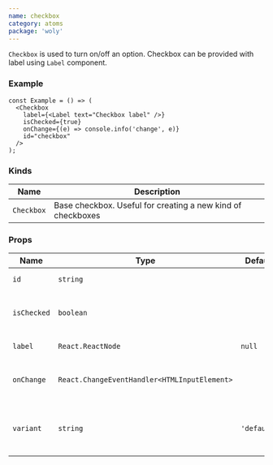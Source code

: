 ```yaml
---
name: checkbox
category: atoms
package: 'woly'
---
```



`Checkbox` is used to turn on/off an option. Checkbox can be provided with label using `Label` component.

### Example

<CheckboxExample />

```tsx
const Example = () => (
  <Checkbox
    label={<Label text="Checkbox label" />}
    isChecked={true}
    onChange={(e) => console.info('change', e)}
    id="checkbox"
  />
);
```

### Kinds

| Name       | Description                                                 |
| ---------- | ----------------------------------------------------------- |
| `Checkbox` | Base checkbox. Useful for creating a new kind of checkboxes |

### Props

| Name        | Type                                         | Default     | Description                              |
| ----------- | -------------------------------------------- | ----------- | ---------------------------------------- |
| `id`        | `string`                                     |             | HTML id attribute                        |
| `isChecked` | `boolean`                                    |             | Whether checkbox is checked or not       |
| `label`     | `React.ReactNode`                            | `null`      | Label component                          |
| `onChange`  | `React.ChangeEventHandler<HTMLInputElement>` |             | Callback when checkbox is clicked        |
| `variant`   | `string`                                     | `'default'` | Variant prop to style Checkbox component |
